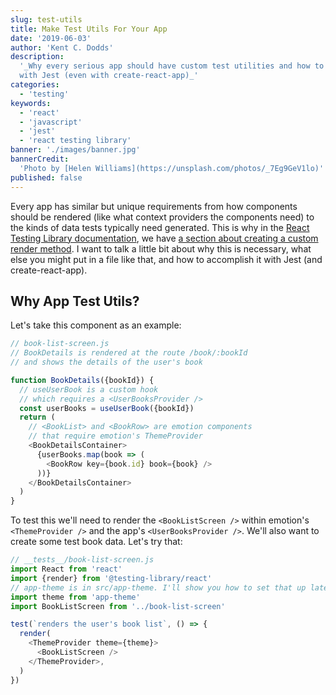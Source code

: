 ```yaml
---
slug: test-utils
title: Make Test Utils For Your App
date: '2019-06-03'
author: 'Kent C. Dodds'
description:
  '_Why every serious app should have custom test utilities and how to do that
  with Jest (even with create-react-app)_'
categories:
  - 'testing'
keywords:
  - 'react'
  - 'javascript'
  - 'jest'
  - 'react testing library'
banner: './images/banner.jpg'
bannerCredit:
  'Photo by [Helen Williams](https://unsplash.com/photos/_7Eg9GeV1lo)'
published: false
---
```


Every app has similar but unique requirements from how components should be
rendered (like what context providers the components need) to the kinds of data
tests typically need generated. This is why in the
[React Testing Library documentation](https://testing-library.com/react), we
have
[a section about creating a custom render method](https://testing-library.com/docs/react-testing-library/setup#custom-render).
I want to talk a little bit about why this is necessary, what else you might put
in a file like that, and how to accomplish it with Jest (and create-react-app).

## Why App Test Utils?

Let's take this component as an example:

```javascript
// book-list-screen.js
// BookDetails is rendered at the route /book/:bookId
// and shows the details of the user's book

function BookDetails({bookId}) {
  // useUserBook is a custom hook
  // which requires a <UserBooksProvider />
  const userBooks = useUserBook({bookId})
  return (
    // <BookList> and <BookRow> are emotion components
    // that require emotion's ThemeProvider
    <BookDetailsContainer>
      {userBooks.map(book => (
        <BookRow key={book.id} book={book} />
      ))}
    </BookDetailsContainer>
  )
}
```

To test this we'll need to render the `<BookListScreen />` within emotion's
`<ThemeProvider />` and the app's `<UserBooksProvider />`. We'll also want to
create some test book data. Let's try that:

```javascript
// __tests__/book-list-screen.js
import React from 'react'
import {render} from '@testing-library/react'
// app-theme is in src/app-theme. I'll show you how to set that up later.
import theme from 'app-theme'
import BookListScreen from '../book-list-screen'

test(`renders the user's book list`, () => {
  render(
    <ThemeProvider theme={theme}>
      <BookListScreen />
    </ThemeProvider>,
  )
})
```
